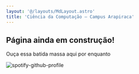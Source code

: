 ```yaml
---
layout: '@/layouts/MdLayout.astro'
title: 'Ciência da Computação — Campus Arapiraca'
---
```



## Página ainda em construção!

Ouça essa batida massa aqui por enquanto

<img
  src="https://spotify-github-profile.kittinanx.com/api/view?uid=eertlmontag&cover_image=true&theme=default&show_offline=true&background_color=121212&interchange=true"
  alt="spotify-github-profile"
/>
